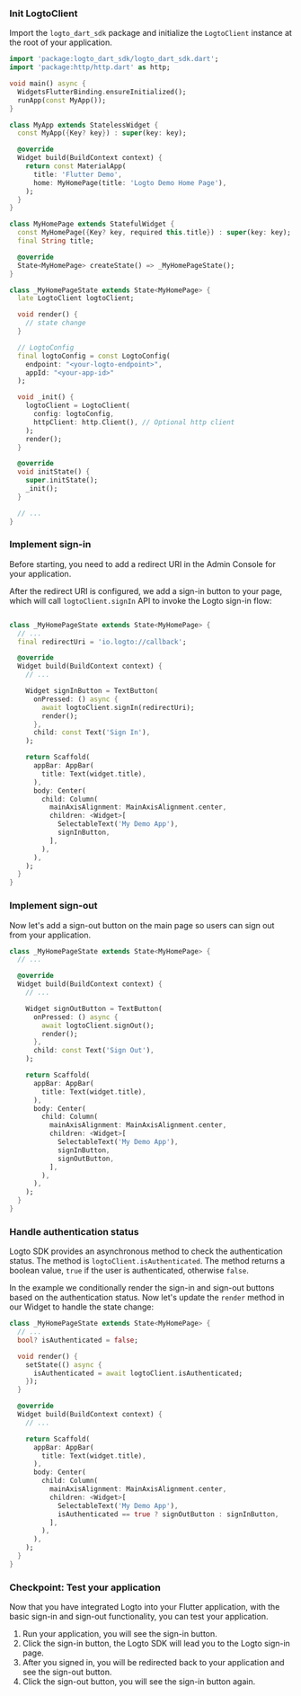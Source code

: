 
### Init LogtoClient

Import the `logto_dart_sdk` package and initialize the `LogtoClient` instance at the root of your application.

```dart
import 'package:logto_dart_sdk/logto_dart_sdk.dart';
import 'package:http/http.dart' as http;

void main() async {
  WidgetsFlutterBinding.ensureInitialized();
  runApp(const MyApp());
}

class MyApp extends StatelessWidget {
  const MyApp({Key? key}) : super(key: key);

  @override
  Widget build(BuildContext context) {
    return const MaterialApp(
      title: 'Flutter Demo',
      home: MyHomePage(title: 'Logto Demo Home Page'),
    );
  }
}

class MyHomePage extends StatefulWidget {
  const MyHomePage({Key? key, required this.title}) : super(key: key);
  final String title;

  @override
  State<MyHomePage> createState() => _MyHomePageState();
}

class _MyHomePageState extends State<MyHomePage> {
  late LogtoClient logtoClient;

  void render() {
    // state change
  }

  // LogtoConfig
  final logtoConfig = const LogtoConfig(
    endpoint: "<your-logto-endpoint>",
    appId: "<your-app-id>"
  );

  void _init() {
    logtoClient = LogtoClient(
      config: logtoConfig,
      httpClient: http.Client(), // Optional http client
    );
    render();
  }

  @override
  void initState() {
    super.initState();
    _init();
  }

  // ...
}

```

### Implement sign-in

Before starting, you need to add a redirect URI in the Admin Console for your application.

<ConfigureRedirectUri figureSrc={redirectUriFigure} redirectUri="io.logto://callback" />

After the redirect URI is configured, we add a sign-in button to your page, which will call `logtoClient.signIn` API to invoke the Logto sign-in flow:

```dart

class _MyHomePageState extends State<MyHomePage> {
  // ...
  final redirectUri = 'io.logto://callback';

  @override
  Widget build(BuildContext context) {
    // ...

    Widget signInButton = TextButton(
      onPressed: () async {
        await logtoClient.signIn(redirectUri);
        render();
      },
      child: const Text('Sign In'),
    );

    return Scaffold(
      appBar: AppBar(
        title: Text(widget.title),
      ),
      body: Center(
        child: Column(
          mainAxisAlignment: MainAxisAlignment.center,
          children: <Widget>[
            SelectableText('My Demo App'),
            signInButton,
          ],
        ),
      ),
    );
  }
}

```

### Implement sign-out

Now let's add a sign-out button on the main page so users can sign out from your application.

```dart
class _MyHomePageState extends State<MyHomePage> {
  // ...

  @override
  Widget build(BuildContext context) {
    // ...

    Widget signOutButton = TextButton(
      onPressed: () async {
        await logtoClient.signOut();
        render();
      },
      child: const Text('Sign Out'),
    );

    return Scaffold(
      appBar: AppBar(
        title: Text(widget.title),
      ),
      body: Center(
        child: Column(
          mainAxisAlignment: MainAxisAlignment.center,
          children: <Widget>[
            SelectableText('My Demo App'),
            signInButton,
            signOutButton,
          ],
        ),
      ),
    );
  }
}
```

### Handle authentication status

Logto SDK provides an asynchronous method to check the authentication status. The method is `logtoClient.isAuthenticated`. The method returns a boolean value, `true` if the user is authenticated, otherwise `false`.

In the example we conditionally render the sign-in and sign-out buttons based on the authentication status. Now let's update the `render` method in our Widget to handle the state change:

```dart
class _MyHomePageState extends State<MyHomePage> {
  // ...
  bool? isAuthenticated = false;

  void render() {
    setState(() async {
      isAuthenticated = await logtoClient.isAuthenticated;
    });
  }

  @override
  Widget build(BuildContext context) {
    // ...

    return Scaffold(
      appBar: AppBar(
        title: Text(widget.title),
      ),
      body: Center(
        child: Column(
          mainAxisAlignment: MainAxisAlignment.center,
          children: <Widget>[
            SelectableText('My Demo App'),
            isAuthenticated == true ? signOutButton : signInButton,
          ],
        ),
      ),
    );
  }
}

```

### Checkpoint: Test your application

Now that you have integrated Logto into your Flutter application, with the basic sign-in and sign-out functionality, you can test your application.

1. Run your application, you will see the sign-in button.
2. Click the sign-in button, the Logto SDK will lead you to the Logto sign-in page.
3. After you signed in, you will be redirected back to your application and see the sign-out button.
4. Click the sign-out button, you will see the sign-in button again.
